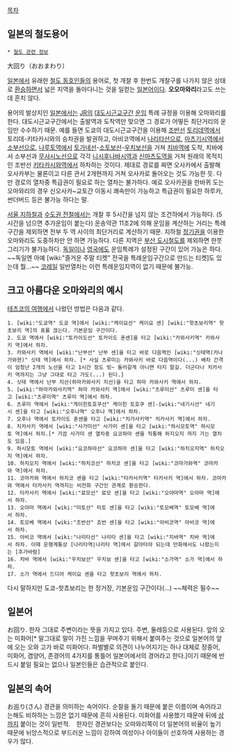 [[목차]]

== 일본의 철도용어 ==
 * [[철도 관련 정보]]

大回り（おおまわり）

[[일본]]에서 유래한 [[철도 동호인]]들의 용어로, 첫 개찰 후 한번도 개찰구를 나가지 않은 상태로 [[환승]]하면서 넓은 지역을 돌아다니는 것을 일컫는 [[일본어]]이다. '''오오마와리'''라고도 쓰는데 흔치 않다.

용어의 발상지인 [[일본]]에서는 [[JR]]의 [[대도시근교구간]] [[운임]] 특례 규정을 이용해 오마와리를 한다. 대도시근교구간에서는 출발역과 도착역만 맞으면 그 경로가 어떻든 최단거리의 운임만 수수하기 때문. 예를 들면 도쿄의 대도시근교구간을 이용해 [[조반선]] [[토리데역]]에서 토리데-키타카시와의 승차권을 발권하고, 아비코역에서 [[나리타선]]으로, [[마츠기시역]]에서 [[소부선]]으로, [[나루토역]]에서 [[토가네선]]-[[소토보선]]-[[우치보선]]을 거쳐 [[치바역]]에 도착, 치바에서 소부선과 [[무사시노선]]으로 각각 [[니시후나바시역]]과 [[신마츠도역]]을 거쳐 원래의 목적지인 조반선 [[키타카시와역]]에서 하차하는 것이다. 제대로 경로를 짜면 오사카에서 출발해 오사카부는 물론이고 다른 관서 2개현까지 거쳐 오사카로 돌아오는 것도 가능한 듯. 다만 경로의 열차중 특급권이 필요로 하는 열차는 불가하다. 예로 오사카권을 한바퀴 도는 오마와리의 경우 신오사카~교토간 이동시 쾌속만이 가능하고 특급권이 필요한 하루카,썬더버드 등은 불가능 하다는 말.

[[서울 지하철]]과 [[수도권 전철]]에서는 개찰 후 5시간을 넘지 않는 조건하에서 가능하다. (5시간을 넘으면 추가운임이 붙는다) 운송약관 11조2에 의해 운임을 계산하는 거리는 특례구간을 제외하면 전부 두 역 사이의 최단거리로 계산하기 때문. 지하철 [[정기권]]을 이용한 오마와리도 도중하차만 안 하면 가능하다. 다른 지역은 [[부산 도시철도]]를 제외하면 한붓그리기가 불가능하다. [[독일]]이나 [[영국]]에도 운임특례가 설정된 구간이 있어 가능은 하다. ~~독일엔 아예 [wiki:"즐거운 주말 티켓" 전국을 특례운임구간으로 만드는 티켓]도 있는데 뭘...~~ [[코레일]] 일반열차는 이런 특례운임지역이 없기 때문에 불가능.

== 크고 아름다운 오마와리의 예시 ==
[[테츠코의 여행]]에서 나왔던 방법은 다음과 같다.
 1. [wiki:"도쿄역" 도쿄 역]에서 [wiki:"케이요선" 케이요 센] [wiki:"핫초보리역" 핫초보리 역]의 표를 끊는다. 기본운임 구간이다.
 2. 도쿄 역에서 [wiki:"토카이도선" 토카이도 혼센]을 타고 [wiki:"카와사키역" 카와사키 역]에서 하차.
 3. 카와사키 역에서 [wiki:"난부선" 난부 센]을 타고 바로 다음역인 [wiki:"싯테역(카나가와현)" 싯테 역]에서 하차. [* 사실 츠루미는 카와사키 바로 다음역이다(...) 배차 간격이 엄청난 2개의 노선을 타고 1시간 정도 빙~ 둘러갈게 아니면 타지 말길. 더군다나 치카사키 역까지는 그냥 그대로 타고 가도(...) 된다.]
 4. 싯테 역에서 난부 지선(하마카와사키 지선)을 타고 하마 카와사키 역에서 하차.
 5. [wiki:"하마카와사키역" 하마 카와사키 역]에서 [wiki:"츠루미선" 츠루미 센]을 타고 [wiki:"츠루미역" 츠루미 역]에서 하차.
 6. 츠루미 역에서 [wiki:"게이힌토호쿠선" 케이힌 토호쿠 센]-[wiki:"네기시선" 네기시 센]을 타고 [wiki:"오후나역" 오후나 역]에서 하차.
 7. 오후나 역에서 토카이도 혼센을 타고 [wiki:"치가사키역" 치카사키 역]에서 하차.
 8. 치카사키 역에서 [wiki:"사가미선" 사가미 센]을 타고 [wiki:"하시모토역" 하시모토 역]에서 하차.[* 가끔 사가미 센 열차중 요코하마 센을 직통해 하지오지 까지 가는 열차도 있음.] 
 9. 하시모토 역에서 [wiki:"요코하마선" 요코하마 센]을 타고 [wiki:"하치오지역" 하치오지 역]에서 하차.
 10. 하치오지 역에서 [wiki:"하치코선" 하치코 센]을 타고 [wiki:"코마가와역" 코마카와 역]에서 하차.
 11. 코마카와 역에서 하치코 센을 타고 [wiki:"타카사키역" 타카사키 역]에서 하차. 코마카와 역에서 타카사키 역까지는 비전화 구간인 관계로 환승한다.
 12. 타카사키 역에서 [wiki:"료모선" 료모 센]을 타고 [wiki:"오야마역" 오야마 역]에서 하차.
 13. 오야마 역에서 [wiki:"미토선" 미토 센]을 타고 [wiki:"토모베역" 토모베 역]에서 하차.
 14. 토모베 역에서 [wiki:"조반선" 죠반 센]을 타고 [wiki:"아비코역" 아비코 역]에서 하차.
 15. 아비코 역에서 [wiki:"나리타선" 나리타 센]을 타고 [wiki:"치바역" 치바 역]에서 하차. 이때 운행계통상 [나리타역|나리타 역]에서 갈아타야 되는데 만화에서도 나왔는지는 [추가바람]
 16. 치바 역에서 [wiki:"우치보선" 우치보 센]을 타고 [wiki:"소가역" 소가 역]에서 하차.
 17. 소가 역에서 드디어 케이요 센을 타고 핫초보리 역에서 하차.
다시 말하지만 도쿄-핫쵸보리는 한 정거장, 기본운임 구간이다(…) ~~체력은 필수~~

== 일본어 ==
お回り.
한자 그대로 주변이라는 뜻을 가지고 있다. 주변, 둘레등으로 사용된다. 앞의 오는 미화어[* 말그대로 말이 가진 느낌을 꾸며주기 위해서 붙여주는 것으로 일본어의 앞에 오는 오와 고가 바로 미화어다. 파벌별로 의견이 나누어지기는 하나 대체로 정중어, 미화어, 겸양어, 존경어의 4가지를 통틀어 일본어에서의 경어라고 한다.]이기 때문에 반드시 붙일 필요는 없으나 일본인들은 습관적으로 붙인다.

== 일본의 속어 ==
お巡り(さん)
경관을 의미하는 속어이다. 순찰을 돌기 때문에 붙은 이름이며 속어라고는해도 비하하는 느낌은 없기 때문에 흔히 사용된다. 미화어를 사용했기 때문에 뒤에 [[상]]까지 붙이는 것이 일반적.　한자인 경관보다는 오마와리쪽이 더 일본어의 비율이 높기 때문에 뉘앙스적으로 부드러운 느낌이 강하여 여성이나 아이들이 선호하여 사용하는 경우가 많다.
